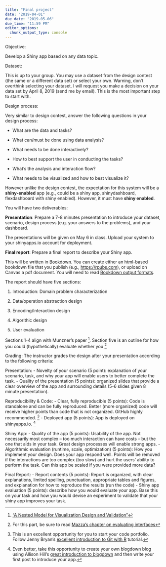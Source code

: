 ```yaml
---
title: "Final project"
date: "2019-04-01"
due_date: "2019-05-06"
due_time: "11:59 PM"
editor_options: 
  chunk_output_type: console
---
```


Objective:

Develop a Shiny app based on any data topic. 

Dataset:

This is up to your group. You may use a dataset from the design contest (the same or a different data set) or select your own. Warning, don't overthink selecting your dataset. I will request you make a decision on your data set by April 8, 2019 (send me by email). This is the most important step to start with.

Design process:

Very similar to design contest, answer the following questions in your design process:

- What are the data and tasks?

- What can/must be done using data analysis?

- What needs to be done interactively?

- How to best support the user in conducting the tasks?

- What’s the analysis and interaction flow?

- What needs to be visualized and how to best visualize it?

However unlike the design contest, the expectation for this system will be a **shiny-enabled** app (e.g., could be a shiny app, shinydashboard, flexdashboard with shiny enabled). However, it must have **shiny enabled**.

You will have two deliverables:

**Presentation**: Prepare a 7-8 minutes presentation to introduce your dataset, scenario, design process (e.g. your answers to the problems), and your dashboard.

The presentations will be given on May 6 in class. Upload your system to your shinyapps.io account for deployment. 

**Final report**: Prepare a final report to describe your Shiny app.

This will be written in [Bookdown](https://bookdown.org/home/about/). You can create either an html-based bookdown file that you publish (e.g., <https://rpubs.com>), or upload on Canvas a pdf document. You will need to read [Bookdown output formats](https://bookdown.org/yihui/bookdown/output-formats.html).

The report should have five sections:

1. Introduction: Domain problem characterization

2. Data/operation abstraction design

3. Encoding/Interaction design

4. Algorithic design

5. User evaluation

Sections 1-4 align with Munzner's paper ^[[“A Nested Model for Visualization Design and Validation”](https://www.cs.ubc.ca/labs/imager/tr/2009/NestedModel/NestedModel.pdf)]. Section five is an outline for how you could (hypothetically) evaluate whether you ^[For this part, be sure to read [Mazza's chapter on evaluating interfaces ](https://github.com/wesslen/dsba5122-spring2019/raw/master/public/readings/Mazza2009_Chapter_Evaluations)]

Grading: The instructor grades the design after your presentation according to the following criteria:

Presentation:
- Novelty of your scenario (5 point): explanation of your scenario, task, and why your app will enable users to better complete the task.
- Quality of the presentation (5 points): organized slides that provide a clear overview of the app and surrounding details (5-6 slides given 8 minute presentation).

Reproducibility & Code:
- Clear, fully reproducible  (5 points): Code is standalone and can be fully reproduced. Better (more organized) code will receive higher points than code that is not organized. GitHub highly recommended. ^[This is an excellent opportunity for you to start your code portfolio. Follow Jenny Bryan's [excellent introduction to Git with R](https://happygitwithr.com/install-intro.html) tutorial.]
- Deployed app (5 points): App is deployed on shinyapps.io. ^[Even better, take this opportunity to create your own blogdown blog using Allison Hill's [great introduction to blogdown](https://alison.rbind.io/talk/blogdown-meetup/) and then write your first post to introduce your app.]

Shiny App:
- Quality of the app (5 points): Usability of the app. Not necessarily most complex -- too much interaction can have costs -- but the one that aids in your task. Great design processes will enable strong apps.
- Algorithmic evaluation (runtime, scale, optimization) (5 points): How you implement your design. Does your app respond well. Points will be removed if the interactions are too complex (too slow) and hurt the users' ability to perform the task. Can this app be scaled if you were provided more data? 

Final Report:
- Report contents (5 points): Report is organized, with clear explanations, limited spelling, punctuation, appropriate tables and figures, and explanation for how to reproduce the results (run the code)
- Shiny app evaluation (5 points): describe how you would evaluate your app. Base this on your task and how you would devise an experiment to validate that your shiny app improves your task.
